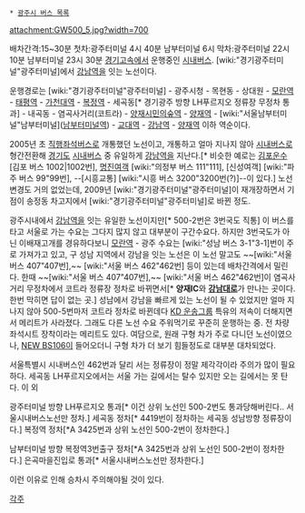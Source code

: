  * [[광주시 버스 목록]]
attachment:GW500_5.jpg?width=700

배차간격:15~30분
첫차:광주터미널 4시 40분 남부터미널 6시
막차:광주터미널 22시 10분 남부터미널 23시 30분
[[경기고속]]에서 운행중인 [[시내버스]]. [wiki:"경기광주터미널"광주터미널]에서 [[강남역]]을 잇는 노선이다.

운행경로는 [wiki:"경기광주터미널"광주터미널] - 광주시청 - 목현동 - 상대원 - [[모란역]] - [[태평역]] - [[가천대역]] - [[복정역]] - 세곡동[* 경기광주 방향 LH푸르지오 정류장 무정차 통과] - 내곡동 - 염곡사거리(코트라) - [[양재시민의숲역]] - [[양재역]] - [wiki:"서울남부터미널"남부터미널]([[남부터미널역]]) - [[교대역(서울)|교대역]] - [[강남역]] - [[양재역]] 이하 역순이다.

2005년 초 [[직행좌석버스]]로 개통했던 노선이고, 개통하고 얼마 지나지 않아 [[시내버스]]로 형간전환해 [[경기도]] [[시내버스]] 중 유일하게 [[강남역]]을 지난다.[* 비슷한 예로는 [[김포운수]] [김포 버스 1002|1002번], [[명진여객]] [wiki:"의정부 버스 111"111], [신성여객] [wiki:"파주 버스 99"99번], --[시흥교통] [wiki:"시흥 버스 3200"3200번(?)]--이 있다.] 노선변경도 거의 없었는데, 2009년 [wiki:"경기광주터미널"광주터미널]이 재개장하면서 기점이 송정동 차고지에서 [wiki:"경기광주터미널"광주터미널]로 바뀐 정도.

광주시내에서 [[강남역]]을 잇는 유일한 노선이지만[* 500-2번은 3번국도 직통] 이 버스를 타고 서울로 가는 수요는 그다지 많지 않고 대부분이 구간수요다. 하지만 3번국도가 아닌 이배재고개를 경유하다보니 [[모란역]] - 광주 수요는 [wiki:"성남 버스 3-1"3-1]번이 주로 가져가고 있고, 구 성남 지역에서 강남을 잇는 노선은 이 노선 말고도 ~~[wiki:"서울 버스 407"407번],~~ [wiki:"서울 버스 462"462번] 등이 있는데 배차간격에서 밀린다. 한때 ~~[wiki:"서울 버스 407"407번],~~ [wiki:"서울 버스 462"462번]이 염곡사거리 무정차에서 코트라 정류장 정차로 바뀌면서[* '''양재IC'''와 '''[[강남대로]]'''가 만나는 곳이다. 한번 막히면 답이 없는 곳.] 성남에서 강남을 빠르게 있는 노선이 될 수 있었지만 얼마 지나지 않아 500-5번마저 코트라 정차로 바뀐데다 [[KD 운송그룹]] 특유의 저속이 더해지면서 메리트가 사라졌다. 그래도 다른 노선 수요 주워먹기로 꾸준히 운행하는 중. 전 차량 좌석시트 장착이라는 메리트도 있다. 여담으로, 원래 구형 차가 주로 다니던 노선이였으나, [[NEW BS106]]이 들어오더니 구형 차가 더 보기 힘들정도로 대부분 대차되었다.

서울특별시 시내버스인 462번과 달리 서는 정류장이 정말 제각각이라 주의가 많이 필요하다. 세곡동 LH푸르지오에서는 서울 가는 길에서는 탈수 있지만 오는 길에서는 못 탄다. 이 외

광주터미널 방향
LH푸르지오 통과[* 이건 상위 노선인 500-2번도 통과당해버린다.. 서울시내버스노선만 정차.]
세곡동 정차[* 4419번이 정차하는 세곡동 성남방향 정류장이다.]
복정역 정차[*A 3425번과 상위 노선인 500-2번이 정차한다.]

남부터미널 방향
복정역3번출구 정차[*A 3425번과 상위 노선인 500-2번이 정차한다.]
은곡마을진입로 통과[* 서울시내버스노선만 정차한다.]

이런 이유로 인해 승차시 주의해야될 것이 있다.

[[각주]]
